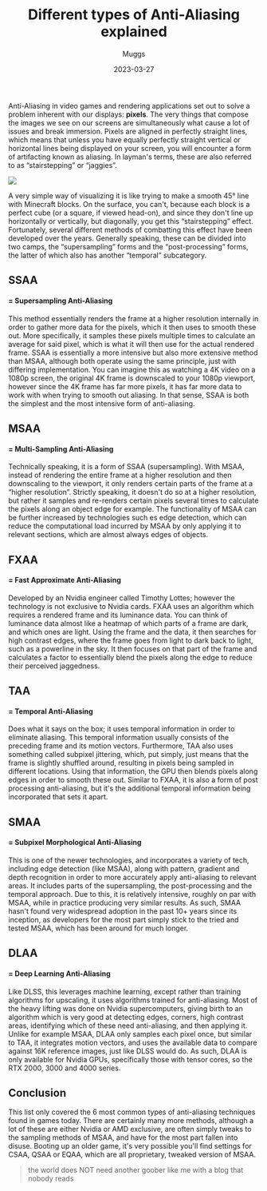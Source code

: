 ﻿---
title: "Different types of Anti-Aliasing explained"
excerpt: "Anti-Aliasing in video games and rendering applications set out to solve a problem inherent with our displays: pixels."
author: "Muggs"
image: ""
date: "2023-03-27"
tags:
  - gamedev
  - graphics
---

Anti-Aliasing in video games and rendering applications set out to solve a problem inherent with our displays: **pixels**. The very things that compose the images we see on our screens are simultaneously what cause a lot of issues and break immersion. Pixels are aligned in perfectly straight lines, which means that unless you have equally perfectly straight vertical or horizontal lines being displayed on your screen, you will encounter a form of artifacting known as aliasing. In layman's terms, these are also referred to as “stairstepping” or “jaggies”. 

![](/assets/content/aliasing.jpg)

A very simple way of visualizing it is like trying to make a smooth 45° line with Minecraft blocks. On the surface, you can't, because each block is a perfect cube (or a square, if viewed head-on), and since they don't line up horizontally or vertically, but diagonally, you get this “stairstepping” effect. Fortunately, several different methods of combatting this effect have been developed over the years. Generally speaking, these can be divided into two camps, the “supersampling” forms and the “post-processing” forms, the latter of which also has another “temporal” subcategory.

## SSAA

#### = Supersampling Anti-Aliasing

This method essentially renders the frame at a higher resolution internally in order to gather more data for the pixels, which it then uses to smooth these out. More specifically, it samples these pixels multiple times to calculate an average for said pixel, which is what it will then use for the actual rendered frame. SSAA is essentially a more intensive but also more extensive method than MSAA, although both operate using the same principle, just with differing implementation. You can imagine this as watching a 4K video on a 1080p screen, the original 4K frame is downscaled to your 1080p viewport, however since the 4K frame has far more pixels, it has far more data to work with when trying to smooth out aliasing. In that sense, SSAA is both the simplest and the most intensive form of anti-aliasing.

## MSAA

#### = Multi-Sampling Anti-Aliasing

Technically speaking, it is a form of SSAA (supersampling). With MSAA, instead of rendering the entire frame at a higher resolution and then downscaling to the viewport, it only renders certain parts of the frame at a “higher resolution”. Strictly speaking, it doesn't do so at a higher resolution, but rather it samples and re-renders certain pixels several times to calculate the pixels along an object edge for example. The functionality of MSAA can be further increased by technologies such es edge detection, which can reduce the computational load incurred by MSAA by only applying it to relevant sections, which are almost always edges of objects.

## FXAA

#### = Fast Approximate Anti-Aliasing

Developed by an Nvidia engineer called Timothy Lottes; however the technology is not exclusive to Nvidia cards. FXAA uses an algorithm which requires a rendered frame and its luminance data. You can think of luminance data almost like a heatmap of which parts of a frame are dark, and which ones are light. Using the frame and the data, it then searches for high contrast edges, where the frame goes from light to dark back to light, such as a powerline in the sky. It then focuses on that part of the frame and calculates a factor to essentially blend the pixels along the edge to reduce their perceived jaggedness.

## TAA

#### = Temporal Anti-Aliasing

Does what it says on the box; it uses temporal information in order to eliminate aliasing. This temporal information usually consists of the preceding frame and its motion vectors. Furthermore, TAA also uses something called subpixel jittering, which, put simply, just means that the frame is slightly shuffled around, resulting in pixels being sampled in different locations. Using that information, the GPU then blends pixels along edges in order to smooth these out. Similar to FXAA, it is also a form of post processing anti-aliasing, but it's the additional temporal information being incorporated that sets it apart.

## SMAA

#### = Subpixel Morphological Anti-Aliasing

This is one of the newer technologies, and incorporates a variety of tech, including edge detection (like MSAA), along with pattern, gradient and depth recognition in order to more accurately apply anti-aliasing to relevant areas. It includes parts of the supersampling, the post-processing and the temporal approach. Due to this, it is relatively intensive, roughly on par with MSAA, while in practice producing very similar results. As such, SMAA hasn't found very widespread adoption in the past 10+ years since its inception, as developers for the most part simply stick to the tried and tested MSAA, which has been around for much longer.

## DLAA

#### = Deep Learning Anti-Aliasing

Like DLSS, this leverages machine learning, except rather than training algorithms for upscaling, it uses algorithms trained for anti-aliasing. Most of the heavy lifting was done on Nvidia supercomputers, giving birth to an algorithm which is very good at detecting edges, corners, high contrast areas, identifying which of these need anti-aliasing, and then applying it. Unlike for example MSAA, DLAA only samples each pixel once, but similar to TAA, it integrates motion vectors, and uses the available data to compare against 16K reference images, just like DLSS would do. As such, DLAA is only available for Nvidia GPUs, specifically those with tensor cores, so the RTX 2000, 3000 and 4000 series.

## Conclusion

This list only covered the 6 most common types of anti-aliasing techniques found in games today. There are certainly many more methods, although a lot of these are either Nvidia or AMD exclusive, are often simply tweaks to the sampling methods of MSAA, and have for the most part fallen into disuse. Booting up an older game, it's very possible you'll find settings for CSAA, QSAA or EQAA, which are all proprietary, tweaked version of MSAA. 

> the world does NOT need another goober like me with a blog that nobody reads
<QuoteAuthor name="muggs"/>
